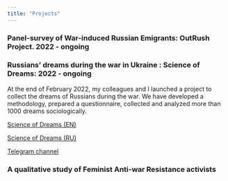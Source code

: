 ```yaml
---
title: "Projects"
---
```


<!-- This css code to control size of the page title. Here it is 0 to make it invisible -->

```{=html}
<style>
.title {
  font-size: 0px;
}
</style>
```
### Panel-survey of War-induced Russian Emigrants: OutRush Project. 2022 - ongoing

### Russians' dreams during the war in Ukraine : Science of Dreams: 2022 - ongoing

At the end of February 2022, my colleagues and I launched a project to collect the dreams of Russians during the war. We have developed a methodology, prepared a questionnaire, collected and analyzed more than 1000 dreams sociologically.

[Science of Dreams (EN)](https://readymag.com/u94255285/wardreams/2/) 

[Science of Dreams (RU)](https://readymag.com/u94255285/wardreams/1/)

[Telegram channel](https://t.me/scienceofdreams)

### A qualitative study of  Feminist Anti-war Resistance activists

